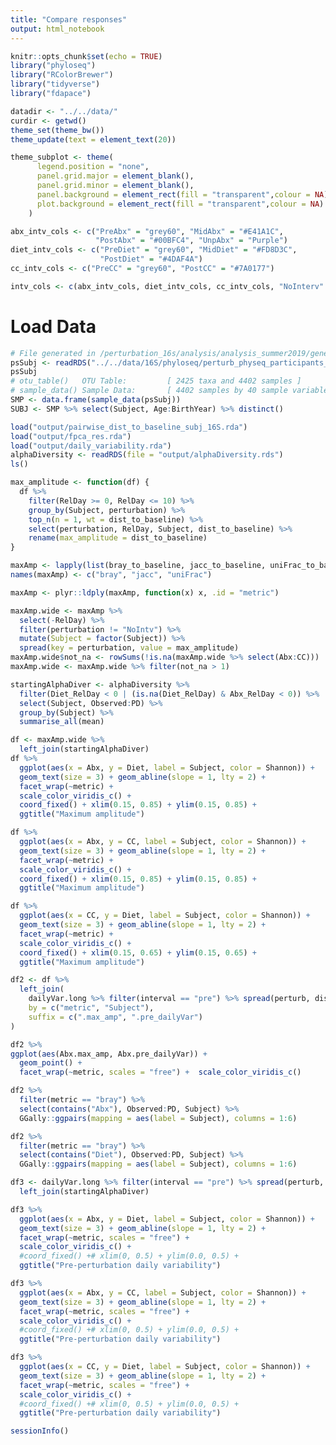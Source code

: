 ```yaml
---
title: "Compare responses"
output: html_notebook
---
```


```r
knitr::opts_chunk$set(echo = TRUE)
library("phyloseq")
library("RColorBrewer")
library("tidyverse")
library("fdapace")

datadir <- "../../data/"
curdir <- getwd()
theme_set(theme_bw())
theme_update(text = element_text(20))

theme_subplot <- theme(
      legend.position = "none",
      panel.grid.major = element_blank(), 
      panel.grid.minor = element_blank(),
      panel.background = element_rect(fill = "transparent",colour = NA),
      plot.background = element_rect(fill = "transparent",colour = NA)
    )

abx_intv_cols <- c("PreAbx" = "grey60", "MidAbx" = "#E41A1C", 
                   "PostAbx" = "#00BFC4", "UnpAbx" = "Purple")
diet_intv_cols <- c("PreDiet" = "grey60", "MidDiet" = "#FD8D3C", 
                    "PostDiet" = "#4DAF4A")
cc_intv_cols <- c("PreCC" = "grey60", "PostCC" = "#7A0177") 

intv_cols <- c(abx_intv_cols, diet_intv_cols, cc_intv_cols, "NoInterv" = "grey60")
```

# Load Data

```r
# File generated in /perturbation_16s/analysis/analysis_summer2019/generate_phyloseq.rmd
psSubj <- readRDS("../../data/16S/phyloseq/perturb_physeq_participants_decontam_15Jul19.rds")
psSubj
# otu_table()   OTU Table:         [ 2425 taxa and 4402 samples ]
# sample_data() Sample Data:       [ 4402 samples by 40 sample variables ]
SMP <- data.frame(sample_data(psSubj))
SUBJ <- SMP %>% select(Subject, Age:BirthYear) %>% distinct()
```


```r
load("output/pairwise_dist_to_baseline_subj_16S.rda")
load("output/fpca_res.rda")
load("output/daily_variability.rda")
alphaDiversity <- readRDS(file = "output/alphaDiversity.rds")
ls()
```


```r
max_amplitude <- function(df) {
  df %>%
    filter(RelDay >= 0, RelDay <= 10) %>%
    group_by(Subject, perturbation) %>%
    top_n(n = 1, wt = dist_to_baseline) %>%
    select(perturbation, RelDay, Subject, dist_to_baseline) %>%
    rename(max_amplitude = dist_to_baseline)
}

maxAmp <- lapply(list(bray_to_baseline, jacc_to_baseline, uniFrac_to_baseline), max_amplitude)
names(maxAmp) <- c("bray", "jacc", "uniFrac")

maxAmp <- plyr::ldply(maxAmp, function(x) x, .id = "metric") 

maxAmp.wide <- maxAmp %>% 
  select(-RelDay) %>%
  filter(perturbation != "NoIntv") %>%
  mutate(Subject = factor(Subject)) %>%
  spread(key = perturbation, value = max_amplitude)
maxAmp.wide$not_na <- rowSums(!is.na(maxAmp.wide %>% select(Abx:CC)))
maxAmp.wide <- maxAmp.wide %>% filter(not_na > 1)
```


```r
startingAlphaDiver <- alphaDiversity %>%
  filter(Diet_RelDay < 0 | (is.na(Diet_RelDay) & Abx_RelDay < 0)) %>%
  select(Subject, Observed:PD) %>%
  group_by(Subject) %>%
  summarise_all(mean)
```


```r
df <- maxAmp.wide %>%
  left_join(startingAlphaDiver) 
df %>%
  ggplot(aes(x = Abx, y = Diet, label = Subject, color = Shannon)) +
  geom_text(size = 3) + geom_abline(slope = 1, lty = 2) +
  facet_wrap(~metric) + 
  scale_color_viridis_c() +
  coord_fixed() + xlim(0.15, 0.85) + ylim(0.15, 0.85) + 
  ggtitle("Maximum amplitude")
```

```r
df %>%
  ggplot(aes(x = Abx, y = CC, label = Subject, color = Shannon)) +
  geom_text(size = 3) + geom_abline(slope = 1, lty = 2) +
  facet_wrap(~metric) + 
  scale_color_viridis_c() +
  coord_fixed() + xlim(0.15, 0.85) + ylim(0.15, 0.85) + 
  ggtitle("Maximum amplitude")
```


```r
df %>%
  ggplot(aes(x = CC, y = Diet, label = Subject, color = Shannon)) +
  geom_text(size = 3) + geom_abline(slope = 1, lty = 2) +
  facet_wrap(~metric) + 
  scale_color_viridis_c() +
  coord_fixed() + xlim(0.15, 0.65) + ylim(0.15, 0.65) + 
  ggtitle("Maximum amplitude")
```

```r
df2 <- df %>%  
  left_join(
    dailyVar.long %>% filter(interval == "pre") %>% spread(perturb, dist), 
    by = c("metric", "Subject"), 
    suffix = c(".max_amp", ".pre_dailyVar")
)
```

```r
df2 %>% 
ggplot(aes(Abx.max_amp, Abx.pre_dailyVar)) +
  geom_point() +
  facet_wrap(~metric, scales = "free") +  scale_color_viridis_c() 
```


```r
df2 %>% 
  filter(metric == "bray") %>%
  select(contains("Abx"), Observed:PD, Subject) %>%
  GGally::ggpairs(mapping = aes(label = Subject), columns = 1:6)
```


```r
df2 %>% 
  filter(metric == "bray") %>%
  select(contains("Diet"), Observed:PD, Subject) %>%
  GGally::ggpairs(mapping = aes(label = Subject), columns = 1:6)
```

```r
df3 <- dailyVar.long %>% filter(interval == "pre") %>% spread(perturb, dist) %>%
  left_join(startingAlphaDiver) 
```

```r
df3 %>%
  ggplot(aes(x = Abx, y = Diet, label = Subject, color = Shannon)) +
  geom_text(size = 3) + geom_abline(slope = 1, lty = 2) +
  facet_wrap(~metric, scales = "free") + 
  scale_color_viridis_c() +
  #coord_fixed() +# xlim(0, 0.5) + ylim(0.0, 0.5) + 
  ggtitle("Pre-perturbation daily variability")
```

```r
df3 %>%
  ggplot(aes(x = Abx, y = CC, label = Subject, color = Shannon)) +
  geom_text(size = 3) + geom_abline(slope = 1, lty = 2) +
  facet_wrap(~metric, scales = "free") + 
  scale_color_viridis_c() +
  #coord_fixed() +# xlim(0, 0.5) + ylim(0.0, 0.5) + 
  ggtitle("Pre-perturbation daily variability")
```


```r
df3 %>%
  ggplot(aes(x = CC, y = Diet, label = Subject, color = Shannon)) +
  geom_text(size = 3) + geom_abline(slope = 1, lty = 2) +
  facet_wrap(~metric, scales = "free") + 
  scale_color_viridis_c() +
  #coord_fixed() +# xlim(0, 0.5) + ylim(0.0, 0.5) + 
  ggtitle("Pre-perturbation daily variability")
```





```r
sessionInfo()
```

